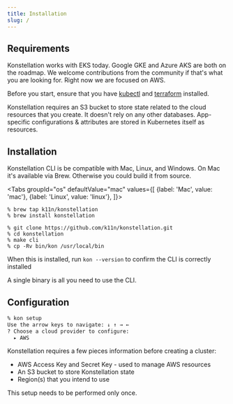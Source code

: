 ```yaml
---
title: Installation
slug: /
---
```




## Requirements

Konstellation works with EKS today. Google GKE and Azure AKS are both on the roadmap. We welcome contributions from the community if that's what you are looking for. Right now we are focused on AWS.

Before you start, ensure that you have [kubectl](https://kubernetes.io/docs/tasks/tools/install-kubectl/) and [terraform](https://learn.hashicorp.com/terraform/getting-started/install.html) installed.

Konstellation requires an S3 bucket to store state related to the cloud resources that you create. It doesn't rely on any other databases. App-specific configurations & attributes are stored in Kubernetes itself as resources.

## Installation

Konstellation CLI is be compatible with Mac, Linux, and Windows. On Mac it's available via Brew. Otherwise you could build it from source.

<Tabs
  groupId="os"
  defaultValue="mac"
  values={[
    {label: 'Mac', value: 'mac'},
    {label: 'Linux', value: 'linux'},
  ]}>
  <TabItem value="mac">

```
% brew tap k11n/konstellation
% brew install konstellation
```

  </TabItem>
  <TabItem value="linux">

```
% git clone https://github.com/k11n/konstellation.git
% cd konstellation
% make cli
% cp -Rv bin/kon /usr/local/bin
```
  </TabItem>
</Tabs>

When this is installed, run `kon --version` to confirm the CLI is correctly installed

A single binary is all you need to use the CLI.


## Configuration

```bash
% kon setup
Use the arrow keys to navigate: ↓ ↑ → ←
? Choose a cloud provider to configure:
  ▸ AWS
```

Konstellation requires a few pieces information before creating a cluster:

* AWS Access Key and Secret Key - used to manage AWS resources
* An S3 bucket to store Konstellation state
* Region(s) that you intend to use

This setup needs to be performed only once.